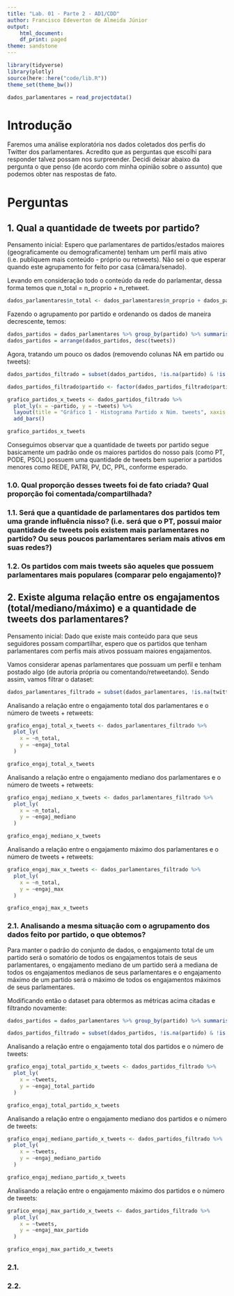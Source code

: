 ```yaml
---
title: "Lab. 01 - Parte 2 - AD1/CDD"
author: Francisco Edeverton de Almeida Júnior
output:
    html_document:
    df_print: paged
theme: sandstone
---
```


```r
library(tidyverse)
library(plotly)
source(here::here("code/lib.R"))
theme_set(theme_bw())
```

```r
dados_parlamentares = read_projectdata()
```

# Introdução
Faremos uma análise exploratória nos dados coletados dos perfis do Twitter dos parlamentares. Acredito que as perguntas que escolhi para responder talvez possam nos surpreender. Decidi deixar abaixo da pergunta o que penso (de acordo com minha opinião sobre o assunto) que podemos obter nas respostas de fato.

# Perguntas
## 1. Qual a quantidade de tweets por partido?
Pensamento inicial: Espero que parlamentares de partidos/estados maiores (geograficamente ou demograficamente) tenham um perfil mais ativo (i.e. publiquem mais conteúdo - próprio ou retweets). Não sei o que esperar quando este agrupamento for feito por casa (câmara/senado).

Levando em consideração todo o conteúdo da rede do parlamentar, dessa forma temos que n_total = n_proprio + n_retweet.
```r
dados_parlamentares$n_total <- dados_parlamentares$n_proprio + dados_parlamentares$n_retweet
```

Fazendo o agrupamento por partido e ordenando os dados de maneira decrescente, temos:
```r
dados_partidos = dados_parlamentares %>% group_by(partido) %>% summarise(tweets = sum(n_total))
dados_partidos = arrange(dados_partidos, desc(tweets))
```

Agora, tratando um pouco os dados (removendo colunas NA em partido ou tweets):
```r
dados_partidos_filtrado = subset(dados_partidos, !is.na(partido) & !is.na(tweets))

dados_partidos_filtrado$partido <- factor(dados_partidos_filtrado$partido, levels = unique(dados_partidos_filtrado$partido)[order(dados_partidos_filtrado$tweets, decreasing = TRUE)])

grafico_partidos_x_tweets <- dados_partidos_filtrado %>% 
  plot_ly(x = ~partido, y = ~tweets) %>%
  layout(title = "Gráfico 1 - Histograma Partido x Núm. tweets", xaxis = list(title = "Partido"), yaxis = list(title = "Núm. tweets")) %>%
  add_bars()

grafico_partidos_x_tweets
```
Conseguimos observar que a quantidade de tweets por partido segue basicamente um padrão onde os maiores partidos do nosso país (como PT, PODE, PSOL) possuem uma quantidade de tweets bem superior a partidos menores como REDE, PATRI, PV, DC, PPL, conforme esperado.

### 1.0. Qual proporção desses tweets foi de fato criada? Qual proporção foi comentada/compartilhada?

### 1.1. Será que a quantidade de parlamentares dos partidos tem uma grande influência nisso? (i.e. será que o PT, possui maior quantidade de tweets pois existem mais parlamentares no partido? Ou seus poucos parlamentares seriam mais ativos em suas redes?)

### 1.2. Os partidos com mais tweets são aqueles que possuem parlamentares mais populares (comparar pelo engajamento)?

## 2. Existe alguma relação entre os engajamentos (total/mediano/máximo) e a quantidade de tweets dos parlamentares?
Pensamento inicial: Dado que existe mais conteúdo para que seus seguidores possam compartilhar, espero que os partidos que tenham parlamentares com perfis mais ativos possuam maiores engajamentos.

Vamos considerar apenas parlamentares que possuam um perfil e tenham postado algo (de autoria própria ou comentando/retweetando). Sendo assim, vamos filtrar o dataset:
```r
dados_parlamentares_filtrado = subset(dados_parlamentares, !is.na(twitter) & n_total > 0)
```

Analisando a relação entre o engajamento total dos parlamentares e o número de tweets + retweets:
```r
grafico_engaj_total_x_tweets <- dados_parlamentares_filtrado %>%
  plot_ly(
    x = ~n_total,
    y = ~engaj_total
  )

grafico_engaj_total_x_tweets
```

Analisando a relação entre o engajamento mediano dos parlamentares e o número de tweets + retweets:
```r
grafico_engaj_mediano_x_tweets <- dados_parlamentares_filtrado %>%
  plot_ly(
    x = ~n_total,
    y = ~engaj_mediano
  )

grafico_engaj_mediano_x_tweets
```

Analisando a relação entre o engajamento máximo dos parlamentares e o número de tweets + retweets:
```r
grafico_engaj_max_x_tweets <- dados_parlamentares_filtrado %>%
  plot_ly(
    x = ~n_total,
    y = ~engaj_max
  )

grafico_engaj_max_x_tweets
```


### 2.1. Analisando a mesma situação com o agrupamento dos dados feito por partido, o que obtemos?
Para manter o padrão do conjunto de dados, o engajamento total de um partido será o somatório de todos os engajamentos totais de seus parlamentares, o engajamento mediano de um partido será a mediana de todos os engajamentos medianos de seus parlamentares e o engajamento máximo de um partido será o máximo de todos os engajamentos máximos de seus parlamentares.

Modificando então o dataset para obtermos as métricas acima citadas e filtrando novamente:
```r
dados_partidos = dados_parlamentares %>% group_by(partido) %>% summarise(tweets = sum(n_total), engaj_total_partido = sum(engaj_total), engaj_mediano_partido = median(engaj_mediano), engaj_max_partido = max(engaj_max))

dados_partidos_filtrado = subset(dados_partidos, !is.na(partido) & !is.na(tweets) & tweets > 0)
```

Analisando a relação entre o engajamento total dos partidos e o número de tweets:
```r
grafico_engaj_total_partido_x_tweets <- dados_partidos_filtrado %>%
  plot_ly(
    x = ~tweets,
    y = ~engaj_total_partido
  )

grafico_engaj_total_partido_x_tweets
```

Analisando a relação entre o engajamento mediano dos partidos e o número de tweets:
```r
grafico_engaj_mediano_partido_x_tweets <- dados_partidos_filtrado %>%
  plot_ly(
    x = ~tweets,
    y = ~engaj_mediano_partido
  )

grafico_engaj_mediano_partido_x_tweets
```

Analisando a relação entre o engajamento máximo dos partidos e o número de tweets:
```r
grafico_engaj_max_partido_x_tweets <- dados_partidos_filtrado %>%
  plot_ly(
    x = ~tweets,
    y = ~engaj_max_partido
  )

grafico_engaj_max_partido_x_tweets
```

### 2.1.

### 2.2.
